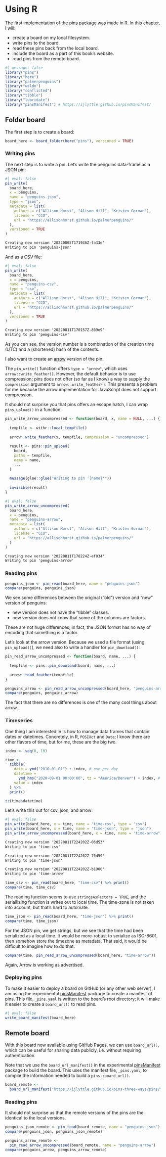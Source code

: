 # Using R

The first implementation of the [pins](https://pins.rstudio.com/) package was made in R.
In this chapter, I will:

 - create a board on my local filesystem.
 - write pins to the board.
 - read these pins back from the local board.
 - include the board as a part of this book's website.
 - read pins from the remote board.

```r
#| message: false
library("pins")
library("here")
library("palmerpenguins")
library("waldo")
library("conflicted")
library("tibble")
library("lubridate")
library("pinsManifest") # https://ijlyttle.github.io/pinsManifest/
```

## Folder board

The first step is to create a board:

```r
board_here <- board_folder(here("pins"), versioned = TRUE)
```

### Writing pins

The next step is to write a pin. Let's write the penguins data-frame as a JSON pin:

```r
#| eval: false
pin_write(
  board_here, 
  x = penguins, 
  name = "penguins-json", 
  type = "json",
  metadata = list(
    authors = c("Allison Horst", "Alison Hill", "Kristen Gorman"),
    license = "CCO",
    url = "https://allisonhorst.github.io/palmerpenguins/"
  ),
  versioned = TRUE
)
```

``` default
Creating new version '20220805T171936Z-fa33e'
Writing to pin 'penguins-json'
```

And as a CSV file:

```r
#| eval: false
pin_write(
  board_here, 
  x = penguins, 
  name = "penguins-csv", 
  type = "csv",
  metadata = list(
    authors = c("Allison Horst", "Alison Hill", "Kristen Gorman"),
    license = "CCO",
    url = "https://allisonhorst.github.io/palmerpenguins/"
  ),
  versioned = TRUE
)
```

``` default
Creating new version '20220811T170157Z-809e9'
Writing to pin 'penguins-csv'
```

As you can see, the version number is a combination of the creation time (UTC) and a (shortened) hash of the contents.

I also want to create an [arrow](https://arrow.apache.org/docs/r/) version of the pin. 

The `pin_write()` function offers `type = "arrow"`, which uses `arrow::write_feather()`.
However, the default behavior is to use compression; pins does not offer (so far as I know) a way to supply the `compression` argument to `arrow::write_feather()`. 
This presents a problem for me because the arrow implementation for JavaScript does not support compression.

It should not surprise you that pins offers an escape hatch, I can wrap `pins_upload()` in a function:

```r
pin_write_arrow_uncompressed <- function(board, x, name = NULL, ...) {
  
  tempfile <- withr::local_tempfile()
  
  arrow::write_feather(x, tempfile, compression = "uncompressed")
  
  result <- pins::pin_upload(
    board,
    paths = tempfile,
    name = name,
    ...
  )
  
  message(glue::glue("Writing to pin '{name}'"))
  
  invisible(result)
}
```

```r
#| eval: false
pin_write_arrow_uncompressed(
  board_here, 
  x = penguins, 
  name = "penguins-arrow", 
  metadata = list(
    authors = c("Allison Horst", "Alison Hill", "Kristen Gorman"),
    license = "CCO",
    url = "https://allisonhorst.github.io/palmerpenguins/"
  )
)
```

``` default
Creating new version '20220811T170224Z-ef034'
Writing to pin 'penguins-arrow'
```

### Reading pins 

```r
penguins_json <- pin_read(board_here, name = "penguins-json")
compare(penguins, penguins_json)
```

We see some differences between the original ("old") version and "new" version of penguins:

 - new version does not have the "tibble" classes.
 - new version does not know that some of the colunms are factors.
 
These are not huge differences; in fact, the JSON format has no way of encoding that something is a factor.

Let's look at the arrow version.
Because we used a file format (using `pin_upload()`), we need also to write a handler for `pin_download()`:

```r
pin_read_arrow_uncompressed <- function(board, name, ...) {
  
  tempfile <- pins::pin_download(board, name, ...)
  
  arrow::read_feather(tempfile)
}
```

```r
penguins_arrow <- pin_read_arrow_uncompressed(board_here, "penguins-arrow")
compare(penguins, penguins_arrow)
```

The fact that there are no differences is one of the many cool things about arrow.

### Timeseries

One thing I am interested in is how to manage data frames that contain dates or datetimes. 
Concretely, in R, `POSIXct` and `Date`; I know there are other flavors of time, but for me, these are the big two.

```r
index <- seq(0, 10)

time <- 
  tibble(
    date = ymd("2010-01-01") + index, # one per day
    datetime = 
      ymd_hms("2020-09-01 00:00:00", tz = "America/Denver") + index, # per second
    value = index
  ) %>%
  print()

tz(time$datetime)
```

Let's write this out for csv, json, and arrow:

```r
#| eval: false
pin_write(board_here, x = time, name = "time-csv", type = "csv")
pin_write(board_here, x = time, name = "time-json", type = "json")
pin_write_arrow_uncompressed(board_here, x = time, name = "time-arrow")
```

```default
Creating new version '20220811T224202Z-06d53'
Writing to pin 'time-csv'

Creating new version '20220811T224202Z-70d59'
Writing to pin 'time-json'

Creating new version '20220811T224202Z-b1900'
Writing to pin 'time-arrow'
```

```r
time_csv <- pin_read(board_here, "time-csv") %>% print()
compare(time, time_csv)
```

The reading function seems to use `stringsAsFactors = TRUE`, and the seriailizing function is writes out to local time.
The time-zone is not taken into account, but that's hard to automate.

```r
time_json <- pin_read(board_here, "time-json") %>% print()
compare(time, time_json)
```
For the JSON pin, we get strings, but we see that the time had been serialized as a local time.
It would be more-robust to serialize as ISO-8601, then somehow store the timezone as metadata.
That said, it would be difficult to imagine how to do that.


```r
compare(time, pin_read_arrow_uncompressed(board_here, "time-arrow"))
```

Again, Arrow is working as advertised.

### Deploying pins

To make it easier to deploy a board on GitHub (or any other web server), I am using the experimental [pinsManifest](https://ijlyttle.github.io/pinsManifest/) package to create a manifest of pins.
This file, `_pins.yaml` is written to the board's root directory; it will make it easier to create a `board_url()` to read pins.

```r
#| eval: false
write_board_manifest(board_here)
```

## Remote board

With this board now available using GitHub Pages, we can use `board_url()`, which can be useful for sharing data publicly, i.e. without requiring authentication.

Note that we use the `board_url_manifest()` in the experimental [pinsManifest](https://ijlyttle.github.io/pinsManifest/) package to build the board.
This uses the manifest file, `_pins.yaml`, to compile the information needed to build a `pins::board_url()`.

```r
board_remote <- 
  board_url_manifest("https://ijlyttle.github.io/pins-three-ways/pins/")
```

### Reading pins

It should not surprise us that the remote versions of the pins are the identical to the local versions.

```r
penguins_json_remote <- pin_read(board_remote, name = "penguins-json")
compare(penguins_json, penguins_json_remote)
```

```r
penguins_arrow_remote <- 
  pin_read_arrow_uncompressed(board_remote, name = "penguins-arrow")
compare(penguins_arrow, penguins_arrow_remote)
```
